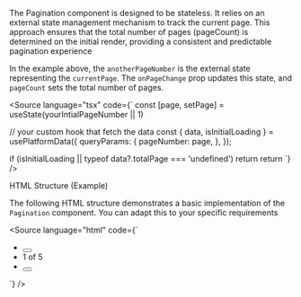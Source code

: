 
<Meta of={Pagination} />

<Title of={Pagination.Default} />

<Description of={Pagination.Default} />

<Canvas of={Pagination.Default} />

<ArgTypes of={Pagination} />

<Title>Basic Usage</Title>

The Pagination component is designed to be stateless. It relies on an external state management mechanism to track the current page.  This approach ensures that the total number of pages (pageCount) is determined on the initial render, providing a consistent and predictable pagination experience

In the example above, the `anotherPageNumber` is the external state representing the `currentPage`. The `onPageChange` prop updates this state, and `pageCount` sets the total number of pages.

<Source language="tsx" code={`
const [page, setPage] = useState(yourIntialPageNumber || 1)

 // your custom hook that fetch the data
const { data, isInitialLoading } = usePlatformData({
  queryParams: {
    pageNumber: page,
  },
});

if (isInitialLoading || typeof data?.totalPage === 'undefined') return <Loader />
return <Pagination onPageChange={setPage} currentPage={page} pageCount={data.totalPages} />
`} />

<Subtitle>HTML Structure (Example)</Subtitle>

The following HTML  structure demonstrates a basic implementation of the `Pagination` component. You can adapt this to your specific requirements

<Source language="html" code={`
<nav aria-label="Pagination" class="el-pagination">
  <ul class="el-pagination-list">
    <li class="el-pagination-item">
      <button data-variant="tertiary" class="el-button-size-medium el-button-icon-only el-button" aria-label="Go to previous page" aria-disabled="true" role="button">
        <div class="el-button-spinner"></div>
        <span class="el-icon" />
      </button>
    </li>
    <li class="el-pagination-item">
      <span class="el-pagination-text">1 of 5</span>
    </li>
    <li class="el-pagination-item">
      <button data-variant="tertiary" class="el-button-size-medium el-button-icon-only el-button" aria-label="Go to next page" aria-disabled="false" role="button">
        <div class="el-button-spinner"></div>
        <span class="el-icon" />
      </button>
    </li>
  </ul>
</nav>
`}
/>

